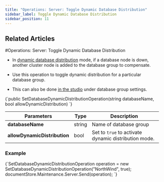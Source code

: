 ---
title: "Operations: Server: Toggle Dynamic Database Distribution"
sidebar_label: Toggle Dynamic Database Distribution
sidebar_position: 11
---




## Related Articles
<LanguageSwitcher supportedLanguages={supportedLanguages} />
<LanguageContent language="csharp">
#Operations: Server: Toggle Dynamic Database Distribution
<Admonition type="note" title="Note">

* In [dynamic database distribution](../../../server/clustering/distribution/distributed-database#dynamic-database-distribution) mode, 
if a database node is down, another cluster node is added to the database group to compensate.  

* Use this operation to toggle dynamic distribution for a particular database group.  

* This can also be done [in the studio](../../../studio/database/settings/manage-database-group#database-group-topology---actions) under 
database group settings.  

</Admonition>




<TabItem value="something" label="syntax">
<CodeBlock language="csharp">
{`public SetDatabaseDynamicDistributionOperation(string databaseName, bool allowDynamicDistribution)
`}
</CodeBlock>
</TabItem>

| Parameters | Type | Description |
| - | - | - |
| **databaseName** | string | Name of database group |
| **allowDynamicDistribution** | bool | Set to `true` to activate dynamic distribution mode. |
### Example

<TabItem value="something" label="operation">
<CodeBlock language="csharp">
{`SetDatabaseDynamicDistributionOperation operation =
    new SetDatabaseDynamicDistributionOperation("NorthWind", true);
documentStore.Maintenance.Server.Send(operation);
`}
</CodeBlock>
</TabItem>




</LanguageContent>